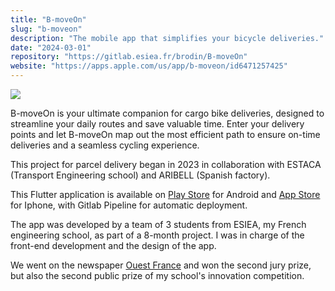 ```yaml
---
title: "B-moveOn"
slug: "b-moveon"
description: "The mobile app that simplifies your bicycle deliveries."
date: "2024-03-01"
repository: "https://gitlab.esiea.fr/brodin/B-moveOn"
website: "https://apps.apple.com/us/app/b-moveon/id6471257425"
---
```


[![](https://gitlab.esiea.fr/brodin/B-moveOn/assets/icons/app_icon_full_dark.svg)](https://gitlab.esiea.fr/brodin/B-moveOn)

B-moveOn is your ultimate companion for cargo bike deliveries, designed to streamline your daily routes and save valuable time. Enter your delivery points and let B-moveOn map out the most efficient path to ensure on-time deliveries and a seamless cycling experience.

This project for parcel delivery began in 2023 in collaboration with ESTACA (Transport Engineering school) and ARIBELL (Spanish factory).

This Flutter application is available on [Play Store](https://play.google.com/store/apps/details?id=fr.esiea.bmoveon&hl=en&gl=US) for Android and [App Store](https://apps.apple.com/us/app/b-moveon/id6471257425) for Iphone, with Gitlab Pipeline for automatic deployment.

The app was developed by a team of 3 students from ESIEA, my French engineering school, as part of a 8-month project. I was in charge of the front-end development and the design of the app.

We went on the newspaper [Ouest France](https://www.ouest-france.fr/pays-de-la-loire/laval-53000/ces-etudiants-ingenieurs-de-laval-developpent-les-applications-du-quotidien-de-demain-7dc431b4-f281-11ee-bc38-55f66082c1a5) and won the second jury prize, but also the second public prize of my school's innovation competition.
